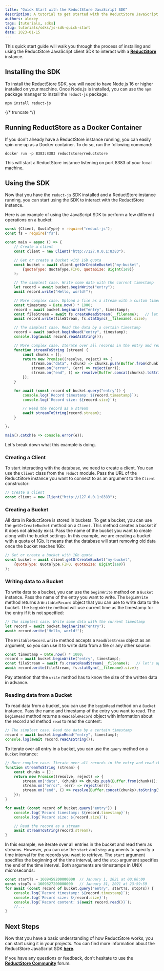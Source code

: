 ```yaml
---
title: "Quick Start with the ReductStore JavaScript SDK"
description: A tutorial to get started with the ReductStore JavaScript SDK
authors: alexey
tags: [tutorials, sdks]
slug: tutorials/sdks/js-sdk-quick-start
date: 2023-01-15
---
```


This quick start guide will walk you through the process of installing and using the ReductStore JavaScript client SDK
to
interact with a [**ReductStore**](https://github.com/reductstore/reductstore) instance.

## Installing the SDK

To install the ReductStore SDK, you will need to have Node.js 16 or higher installed on your machine. Once Node.js is
installed, you can use the `npm` package manager to install the `reduct-js` package:

```
npm install reduct-js
```

{/* truncate */}

## Running ReductStore as a Docker Container

If you don't already have a ReductStore instance running, you can easily spin one up as a Docker container. To do so,
run the following command:

```
docker run -p 8383:8383 reductstore/reductstore
```

This will start a ReductStore instance listening on port 8383 of your local machine.

## Using the SDK

Now that you have the `reduct-js` SDK installed and a ReductStore instance running, you can start using the SDK to
interact with the ReductStore instance.

Here is an example of using the JavaScript SDK to perform a few different operations on a bucket:

```javascript 
const {Client, QuotaType} = require("reduct-js");
const fs = require("fs");

const main = async () => {
    // Create a client
    const client = new Client("http://127.0.0.1:8383");

    // Get or create a bucket with 1Gb quota
    const bucket = await client.getOrCreateBucket("my-bucket",
        {quotaType: QuotaType.FIFO, quotaSize: BigInt(1e9)}
    );

    // The simplest case. Write some data with the current timestamp
    let record = await bucket.beginWrite("entry");
    await record.write("Hello, world!");

    // More complex case. Upload a file as a stream with a custom timestamp unix timestamp in microseconds
    const timestamp = Date.now() * 1000;
    record = await bucket.beginWrite("entry", timestamp);
    const fileStream = await fs.createReadStream(__filename);   // let's upload this file
    await record.write(fileStream, fs.statSync(__filename).size);

    // The simplest case. Read the data by a certain timestamp
    record = await bucket.beginRead("entry", timestamp);
    console.log(await record.readAsString());

    // More complex case. Iterate over all records in the entry and read them as steams
    function streamToString (stream) {
        const chunks = [];
        return new Promise((resolve, reject) => {
            stream.on("data", (chunk) => chunks.push(Buffer.from(chunk)));
            stream.on("error", (err) => reject(err));
            stream.on("end", () => resolve(Buffer.concat(chunks).toString("utf8")));
        });
    }

    for await (const record of bucket.query("entry")) {
        console.log(`Record timestamp: ${record.timestamp}`);
        console.log(`Record size: ${record.size}`);

        // Read the record as a stream
        await streamToString(record.stream);
    }

};

main().catch(e => console.error(e));
```

Let's break down what this example is doing.

### Creating a Client

To start interacting with the database, we need to create a client. You can use the `Client` class from the `reduct`
module. Pass the URL of the ReductStore instance you want to connect to as an argument to the `Client` constructor:

```javascript
// Create a client
const client = new Client("http://127.0.0.1:8383");
```

### Creating a Bucket

All data in ReductStore is stored in buckets. To get a bucket, you can use the `getOrCreateBucket` method on a `Client`.
This method creates a bucket if it does not already exist. Pass the name of the bucket you want to create along with
the bucket settings. In this example, we are creating a bucket with a quota of 1Gb. It means that the database will
start removing old data once the bucket reaches 1Gb:

```javascript
// Get or create a bucket with 1Gb quota
const bucket = await client.getOrCreateBucket("my-bucket",
    {quotaType: QuotaType.FIFO, quotaSize: BigInt(1e9)}
);
```

### Writing data to a Bucket

To write data to a bucket, you can use the `beginWrite` method on a `Bucket` instance. Pass the name of the entry you
want to write. The `beginWrite` method returns a `WritableRecord` object that you can use to write data to the bucket.
The `beginWrite` method will use current time as the timestamp for the entry if it is not specified:

```javascript
// The simplest case. Write some data with the current timestamp
let record = await bucket.beginWrite("entry");
await record.write("Hello, world!");
```

The `WritableRecord.write` method accepts a `ReadbleStream` object as an argument, so you can use it to write data from
a file or any other source:

```javascript
const timestamp = Date.now() * 1000;
record = await bucket.beginWrite("entry", timestamp);
const fileStream = await fs.createReadStream(__filename);   // let's upload this file
await record.write(fileStream, fs.statSync(__filename).size);
```

Pay attention that the `write` method has to know the size of the written data in advance.

### Reading data from a Bucket

To read data from a bucket, you can use the `beginRead` method on a `Bucket` instance.
Pass the name and timestamp of the entry you want to read.
The `beginRead` method returns a `ReadableRecord` object with information about the record and method `read` to read the
content:

```javascript 
// The simplest case. Read the data by a certain timestamp
record = await bucket.beginRead("entry", timestamp);
console.log(await record.readAsString());
```

To iterate over all entry in a bucket, you can use the `query` method on a `Bucket` instance:

```javascript
// More complex case. Iterate over all records in the entry and read them as steams
function streamToString (stream) {
    const chunks = [];
    return new Promise((resolve, reject) => {
        stream.on("data", (chunk) => chunks.push(Buffer.from(chunk)));
        stream.on("error", (err) => reject(err));
        stream.on("end", () => resolve(Buffer.concat(chunks).toString("utf8")));
    });
}

for await (const record of bucket.query("entry")) {
    console.log(`Record timestamp: ${record.timestamp}`);
    console.log(`Record size: ${record.size}`);

    // Read the record as a stream
    await streamToString(record.stream);
}
```

In this example, we iterate over all entries in the bucket and read them as streams. However, you can use the `start`
and `stop` arguments to specify a time interval for the records you want to
retrieve. The `start` argument specifies the beginning of the time interval, and the `stop` argument specifies the end of
the time interval. Both arguments are timestamps in UNIX microseconds:

```javascript
const startTs = 1609459200000000  // January 1, 2021 at 00:00:00
const stopTs = 1609827200000000   // January 31, 2021 at 23:59:59
for await (const record of bucket.query("entry", startTs, stopTs)) {
    console.log(`Record timestamp: ${record.timestamp}`);
    console.log(`Record size: ${record.size}`);
    console.log(`Record content: ${await record.read()}`);
    //...
}
```

## Next Steps

Now that you have a basic understanding of how ReductStore works, you can start using it in your projects. You can find
more information about the ReductStore JavaScript SDK [**here**](https://github.com/reductstore/reduct-js).

if you have any questions or feedback, don't hesitate to use the [**ReductStore Community**](https://community.reduct.store) forum.
